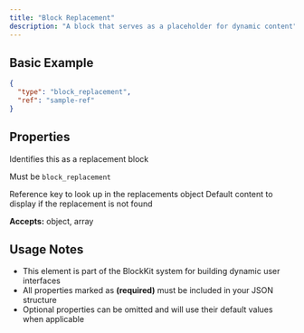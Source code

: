 ```yaml
---
title: "Block Replacement"
description: "A block that serves as a placeholder for dynamic content"
---
```


## Basic Example

```json
{
  "type": "block_replacement",
  "ref": "sample-ref"
}
```

## Properties

<ParamField path="type" type="string" required="true" >
  Identifies this as a replacement block

Must be <code>block_replacement</code>
</ParamField>

<ParamField path="ref" type="string" required="true" >
  Reference key to look up in the replacements object
</ParamField>

<ParamField path="default" type="undefined" required="false" >
  Default content to display if the replacement is not found

**Accepts:** object, array
</ParamField>


## Usage Notes

- This element is part of the BlockKit system for building dynamic user interfaces
- All properties marked as **(required)** must be included in your JSON structure
- Optional properties can be omitted and will use their default values when applicable

